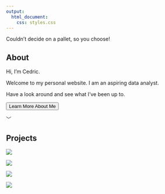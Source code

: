 ```yaml
---
output:
  html_document:
    css: styles.css
---
```

<link id="theme-style" rel= "stylesheet" href="light.css">

<div class= "main">
<div class= "containers theme-bar">
<p class= "theme-text"> Couldn’t decide on a pallet, so you choose!</p>
<div class= "theme-holder">
<div data-mode="light" class = "theme light"></div>
<div data-mode="salmon" class = "theme salmon"></div>
<div data-mode="sea" class = "theme sea"></div>
<div data-mode="dark" class = "theme dark"></div>
</div>

</div>

<div class = "containers c1">
<div class= "section" id ="about-section">
  
  
  <h2>About</h2>
  
  <div class = "waffle"></div>
  
  <p class= "text paragraph1">Hi, I’m Cedric.</p>
  <p class= "text paragraph2">Welcome to my personal website. I am an aspiring data analyst. </p>
  <p class= "text paragraph3">Have a look around and see what I’ve been up to. </p>
  
  <form action="about.html">
  <button class= "learn button">Learn More About Me </button>
  </form>
  
  <p class ="arrow arrow1">﹀</p>


  
  
</div>
 </div>


<div class = "containers c2">

<div class= "section" id ="project-section">

<h2>Projects</h2>


<div class= "projects-div">

<a href="https://larylc.github.io/Independent-Projects-/gendered_education_project_complete.html">
<img  id= "img1" src="imgs/degrees conferred project 2.png">
</a>

<a href="https://loganlary.shinyapps.io/prodigies_app/?_ga=2.15136438.103236738.1633010249-569369622.1613318148">
<img  id= "img2" src="imgs/Screenshot 2021-11-06 115535.png">
</a>

<a href="https://larylc.github.io/chess_bdays_bplaces/">
<img  id= "img3" src="imgs/project 4.png">
</a>


<a href="https://larylc.github.io/Independent-Projects-/dreamworks_disney_pixar.html">
<img  id= "img4" src="imgs/dreamworks_disney_pixar.png">
</a>
</div>


</div>
 </div>


</div>


<script src="https://d3js.org/d3.v6.min.js"></script>
<script src="./script.js"></script>